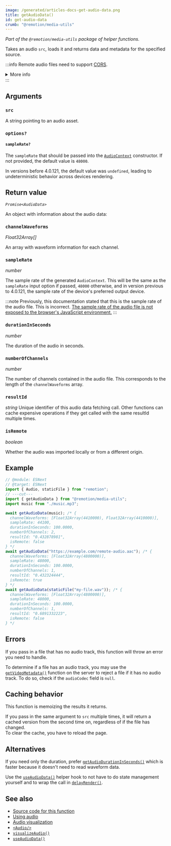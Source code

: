 ```yaml
---
image: /generated/articles-docs-get-audio-data.png
title: getAudioData()
id: get-audio-data
crumb: "@remotion/media-utils"
---
```


_Part of the `@remotion/media-utils` package of helper functions._

Takes an audio `src`, loads it and returns data and metadata for the specified source.

:::info
Remote audio files need to support [CORS](https://developer.mozilla.org/en-US/docs/Web/HTTP/CORS).

<details>
<summary>More info</summary>
<ul>
<li>
Remotion's origin is usually <code>http://localhost:3000</code>, but it may be different if rendering on Lambda or the port is busy.
</li>
<li>
You can use <a href="/docs/get-audio-duration-in-seconds"><code>getAudioDurationInSeconds()</code></a> without the audio needing CORS.
</li>
<li>
You can <a href="/docs/chromium-flags#--disable-web-security">disable CORS</a> during renders.
</li>
</ul>
</details>
:::

## Arguments

### `src`

A string pointing to an audio asset.

### `options?`<AvailableFrom v="4.0.121"/>

#### `sampleRate?`<AvailableFrom v="4.0.121"/>

The `sampleRate` that should be passed into the [`AudioContext`](https://developer.mozilla.org/en-US/docs/Web/API/AudioContext/AudioContext) constructor. If not provided, the default value is `48000`.

In versions before 4.0.121, the default value was `undefined`, leading to undeterministic behavior across devices rendering.

## Return value

_`Promise<AudioData>`_

An object with information about the audio data:

### `channelWaveforms`

_Float32Array[]_

An array with waveform information for each channel.

### `sampleRate`

_number_

The sample rate of the generated `AudioContext`. This will be the same as the `sampleRate` input option if passed, `48000` otherwise, and in version previous to 4.0.121, the sample rate of the device's preferred output device.

:::note
Previously, this documentation stated that this is the sample rate of the audio file. This is incorrect. [The sample rate of the audio file is not exposed to the browser's JavaScript environment.](https://github.com/WebAudio/web-audio-api/issues/30)
:::

### `durationInSeconds`

_number_

The duration of the audio in seconds.

### `numberOfChannels`

_number_

The number of channels contained in the audio file. This corresponds to the length of the `channelWaveforms` array.

### `resultId`

_string_ Unique identifier of this audio data fetching call. Other functions can cache expensive operations if they get called with the same resultId multiple times.

### `isRemote`

_boolean_

Whether the audio was imported locally or from a different origin.

## Example

```ts twoslash
// @module: ESNext
// @target: ESNext
import { Audio, staticFile } from "remotion";
// ---cut---
import { getAudioData } from "@remotion/media-utils";
import music from "./music.mp3";

await getAudioData(music); /* {
  channelWaveforms: [Float32Array(4410000), Float32Array(4410000)],
  sampleRate: 44100,
  durationInSeconds: 100.0000,
  numberOfChannels: 2,
  resultId: "0.432878981",
  isRemote: false
} */
await getAudioData("https://example.com/remote-audio.aac"); /* {
  channelWaveforms: [Float32Array(4800000)],
  sampleRate: 48000,
  durationInSeconds: 100.0000,
  numberOfChannels: 1,
  resultId: "0.432324444",
  isRemote: true
} */
await getAudioData(staticFile("my-file.wav")); /* {
  channelWaveforms: [Float32Array(4800000)],
  sampleRate: 48000,
  durationInSeconds: 100.0000,
  numberOfChannels: 1,
  resultId: "0.6891332223",
  isRemote: false
} */
```

## Errors

If you pass in a file that has no audio track, this function will throw an error you need to handle.

To determine if a file has an audio track, you may use the [`getVideoMetadata()`](/docs/renderer/get-video-metadata#audiocodec) function on the server to reject a file if it has no audio track. To do so, check if the `audioCodec` field is `null`.

## Caching behavior

This function is memoizing the results it returns.

If you pass in the same argument to `src` multiple times, it will return a cached version from the second time on, regardless of if the file has changed.  
To clear the cache, you have to reload the page.

## Alternatives

If you need only the duration, prefer [`getAudioDurationInSeconds()`](/docs/get-audio-duration-in-seconds) which is faster because it doesn't need to read waveform data.

Use the [`useAudioData()`](/docs/use-audio-data) helper hook to not have to do state management yourself and to wrap the call in [`delayRender()`](/docs/delay-render).

## See also

- [Source code for this function](https://github.com/remotion-dev/remotion/blob/main/packages/media-utils/src/get-audio-data.ts)
- [Using audio](/docs/using-audio)
- [Audio visualization](/docs/audio-visualization)
- [`<Audio/>`](/docs/audio)
- [`visualizeAudio()`](/docs/visualize-audio)
- [`useAudioData()`](/docs/use-audio-data)
